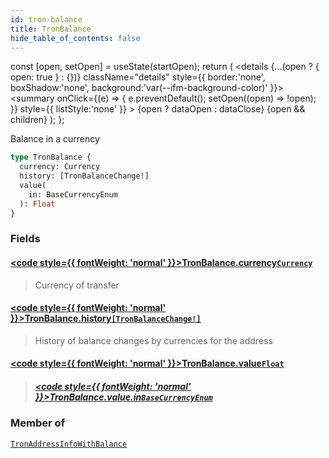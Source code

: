 ```yaml
---
id: tron-balance
title: TronBalance
hide_table_of_contents: false
---
```







  const [open, setOpen] = useState(startOpen);
  return (
    <details {...(open ? { open: true } : {})} className="details" style={{ border:'none', boxShadow:'none', background:'var(--ifm-background-color)' }}>
      <summary
        onClick={(e) => {
          e.preventDefault();
          setOpen((open) => !open);
        }}
        style={{ listStyle:'none' }}
      >
      {open ? dataOpen : dataClose}
      </summary>
      {open && children}
    </details>
  );
};








Balance in a currency


```graphql
type TronBalance {
  currency: Currency
  history: [TronBalanceChange!]
  value(
    in: BaseCurrencyEnum
  ): Float
}
```




### Fields

#### [<code style={{ fontWeight: 'normal' }}>TronBalance.<b>currency</b></code>](#)<Bullet />[`Currency`](/docs/v1/graphql-reference/objects/currency) <Badge class="badge badge--secondary" text="object"/> 
> 
> 
> Currency of transfer
> 

#### [<code style={{ fontWeight: 'normal' }}>TronBalance.<b>history</b></code>](#)<Bullet />[`[TronBalanceChange!]`](/docs/v1/graphql-reference/objects/tron-balance-change) <Badge class="badge badge--secondary" text="list"/> <Badge class="badge badge--secondary" text="object"/> 
> 
> 
> History of balance changes by currencies for the address
> 

#### [<code style={{ fontWeight: 'normal' }}>TronBalance.<b>value</b></code>](#)<Bullet />[`Float`](/docs/v1/graphql-reference/scalars/float) <Badge class="badge badge--secondary" text="scalar"/> 
> 
> 
> 
> ##### [<code style={{ fontWeight: 'normal' }}>TronBalance.value.<b>in</b></code>](#)<Bullet />[`BaseCurrencyEnum`](/docs/v1/graphql-reference/enums/base-currency-enum) <Badge class="badge badge--secondary" text="enum"/> 
> 
> 
> 
> 



### Member of

[`TronAddressInfoWithBalance`](/docs/v1/graphql-reference/objects/tron-address-info-with-balance)  <Badge class="secondary" text="object"/>

